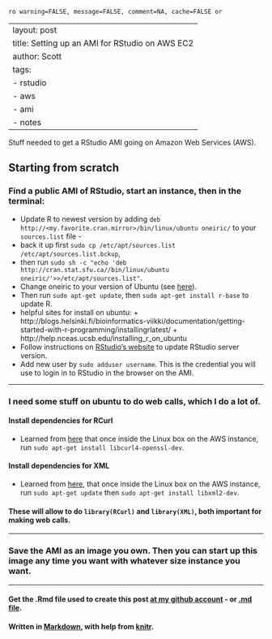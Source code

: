 `ro warning=FALSE, message=FALSE, comment=NA, cache=FALSE or`

---
layout: post
title: Setting up an AMI for RStudio on AWS EC2
author: Scott
tags:
- rstudio
- aws
- ami
- notes
---


Stuff needed to get a RStudio AMI going on Amazon Web Services (AWS). 

## Starting from scratch 

### Find a public AMI of RStudio, start an instance, then in the terminal:

+ Update R to newest version by adding `deb http://<my.favorite.cran.mirror>/bin/linux/ubuntu oneiric/` to your `sources.list` file - 
+ back it up first `sudo cp /etc/apt/sources.list /etc/apt/sources.list.bckup`, 
+ then run `sudo sh -c "echo 'deb http://cran.stat.sfu.ca//bin/linux/ubuntu oneiric/'>>/etc/apt/sources.list"`. 
+ Change oneiric to your version of Ubuntu (see [here](http://cran.r-project.org/bin/linux/ubuntu/)). 
+ Then run `sudo apt-get update`, then `sudo apt-get install r-base` to update R.
+ helpful sites for install on ubuntu: 
		+ http://blogs.helsinki.fi/bioinformatics-viikki/documentation/getting-started-with-r-programming/installingrlatest/
		+ http://help.nceas.ucsb.edu/installing_r_on_ubuntu
+ Follow instructions on [RStudio's website](http://rstudio.org/download/server) to update RStudio server version.
+ Add new user by `sudo adduser username`.  This is the credential you will use to login in to RStudio in the browser on the AMI. 

****** 

### I need some stuff on ubuntu to do web calls, which I do a lot of.  

####  Install dependencies for RCurl 
+ Learned from [here](http://www.omegahat.org/RCurl/FAQ.html) that once inside the Linux box on the AWS instance, run `sudo apt-get install libcurl4-openssl-dev`. 

#### Install dependencies for XML
+ Learned from [here](http://stackoverflow.com/questions/7765429/unable-to-install-r-package-in-ubuntu-11-04), that once inside the Linux box on the AWS instance, run `sudo apt-get update` then `sudo apt-get install libxml2-dev`. 

#### These will allow to do `library(RCurl)` and `library(XML)`, both important for making web calls. 

****** 
### Save the AMI as an image you own.  Then you can start up this image any time you want with whatever size instance you want. 


*********
#### Get the .Rmd file used to create this post [at my github account](https://github.com/SChamberlain/scott/blob/gh-pages/_drafts/2012-09-26-using-aws.Rmd) - or [.md file](https://github.com/SChamberlain/scott/tree/gh-pages/_posts/2012-09-26-using-aws.md).

#### Written in [Markdown](http://daringfireball.net/projects/markdown/), with help from [knitr](http://yihui.name/knitr/).